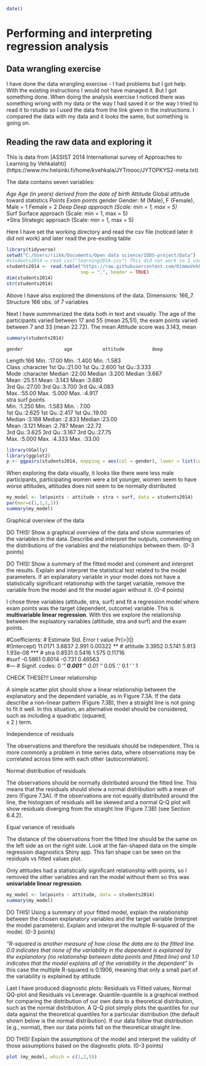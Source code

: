 ```r
date()
```
# Performing and interpreting regression analysis

## Data wrangling exercise

I have done the data wrangling exercise - I had problems but I got help. With the existing instructions I would not have managed it. But I got something done. When doing the analysis exercise I noticed there was something wrong with my data or the way I had saved it or the way I tried to read it to rstudio so I used the data from the link given in the instructions. I compared the data with my data and it looks the same, but something is going on. 

## Reading the raw data and exploring it

This is data from [ASSIST 2014 International survey of Approaches to Learning by Vehkalahti] (https://www.mv.helsinki.fi/home/kvehkala/JYTmooc/JYTOPKYS2-meta.txt)

The data contains seven variables: 

*Age      Age (in years) derived from the date of birth
*Attitude Global attitude toward statistics
*Points   Exam points 
*gender   Gender: M (Male), F (Female), Male = 1  Female = 2
*Deep     Deep approach      (Scale: min = 1, max = 5)        
*Surf     Surface approach    (Scale: min = 1, max = 5)          
*Stra     Strategic approach    (Scale: min = 1, max = 5)        

Here I have set the working directory and read the csv file (noticed later it did not work) and later read the pre-exsting table
```r
library(tidyverse)
setwd("C:/Users/riikk/Documents/Open data science/IODS-project/Data")
#students2014 = read_csv("learning2014.csv") This did not work so I used # later
students2014 <- read.table("https://raw.githubusercontent.com/KimmoVehkalahti/Helsinki-Open-Data-Science/master/datasets/learning2014.txt",
                           sep = ",", header = TRUE)
dim(students2014)
str(students2014)
```
Above I have also explored the dimensions of the data. Dimensions: 166_7. Structure 166 obs. of  7 variables

Next I have summmarized the data both in text and visually. The age of the participants varied between 17 and 55 (mean 25,51), the exam points varied between 7 and 33 (mean 22.72). The mean Attitude score was 3.143, mean 
```r
summary(students2014)
```
    gender               age           attitude          deep      
 Length:166         Min.   :17.00   Min.   :1.400   Min.   :1.583  
 Class :character   1st Qu.:21.00   1st Qu.:2.600   1st Qu.:3.333  
 Mode  :character   Median :22.00   Median :3.200   Median :3.667  
                    Mean   :25.51   Mean   :3.143   Mean   :3.680  
                    3rd Qu.:27.00   3rd Qu.:3.700   3rd Qu.:4.083  
                    Max.   :55.00   Max.   :5.000   Max.   :4.917  
      stra            surf           points     
 Min.   :1.250   Min.   :1.583   Min.   : 7.00  
 1st Qu.:2.625   1st Qu.:2.417   1st Qu.:19.00  
 Median :3.188   Median :2.833   Median :23.00  
 Mean   :3.121   Mean   :2.787   Mean   :22.72  
 3rd Qu.:3.625   3rd Qu.:3.167   3rd Qu.:27.75  
 Max.   :5.000   Max.   :4.333   Max.   :33.00  
 
```r
library(GGally)
library(ggplot2)
p <- ggpairs(students2014, mapping = aes(col = gender), lower = list(combo = wrap("facethist", bins = 20)))
```

When exploring the data visually, it looks like there were less male participants, participating women were a bit younger, women seem to have worse attitudes, attitudes does not seem to be normally distributed

```r
my_model <- lm(points ~ attitude + stra + surf, data = students2014)
par(mar=c(1,1,1,1))
summary(my_model)
```
Graphical overview of the data

DO THIS! Show a graphical overview of the data and show summaries of the variables in the data. Describe and interpret the outputs, commenting on the distributions of the variables and the relationships between them. (0-3 points)

DO THIS! Show a summary of the fitted model and comment and interpret the results. Explain and interpret the statistical test related to the model parameters. If an explanatory variable in your model does not have a statistically significant relationship with the target variable, remove the variable from the model and fit the model again without it. (0-4 points)

I chose three variables (attitude, stra, surf) and fit a regression model where exam points was the target (dependent, outcome) variable. This is __multivariable linear regression__. With this we explore the relationship between the explaatory variables (attitude, stra and surf) and the exam points.

#Coefficients:
# Estimate Std. Error t value Pr(>|t|)    
#(Intercept)  11.0171     3.6837   2.991  0.00322 ** 
# attitude      3.3952     0.5741   5.913 1.93e-08 ***
#  stra          0.8531     0.5416   1.575  0.11716    
#surf         -0.5861     0.8014  -0.731  0.46563    
#---
# Signif. codes:  0 ‘***’ 0.001 ‘**’ 0.01 ‘*’ 0.05 ‘.’ 0.1 ‘ ’ 1

CHECK THESE!!!
Linear relationship

A simple scatter plot should show a linear relationship between the explanatory and the dependent variable, as in Figure 7.3A. If the data describe a non-linear pattern (Figure 7.3B), then a straight line is not going to fit it well. In this situation, an alternative model should be considered, such as including a quadratic (squared,  
x
2
 ) term.

Independence of residuals

The observations and therefore the residuals should be independent. This is more commonly a problem in time series data, where observations may be correlated across time with each other (autocorrelation).

Normal distribution of residuals

The observations should be normally distributed around the fitted line. This means that the residuals should show a normal distribution with a mean of zero (Figure 7.3A). If the observations are not equally distributed around the line, the histogram of residuals will be skewed and a normal Q-Q plot will show residuals diverging from the straight line (Figure 7.3B) (see Section 6.4.2).

Equal variance of residuals

The distance of the observations from the fitted line should be the same on the left side as on the right side. Look at the fan-shaped data on the simple regression diagnostics Shiny app. This fan shape can be seen on the residuals vs fitted values plot.



Only attitudes had a statistically significant relationship with points, so I removed the other variables and ran the model without them so this was __univariable linear regression__. 

```r
my_model <- lm(points ~ attitude, data = students2014)
summary(my_model)
```
DO THIS! Using a summary of your fitted model, explain the relationship between the chosen explanatory variables and the target variable (interpret the model parameters). Explain and interpret the multiple R-squared of the model. (0-3 points)

_"R-squared is another measure of how close the data are to the fitted line. 0.0 indicates that none of the variability in the dependent is explained by the explanatory (no relationship between data points and fitted line) and 1.0 indicates that the model explains all of the variability in the dependent"_ In this case the multiple R-squared is 0.1906, meaning that only a small part of the variability is explained by attitude. 

Last I have produced diagnostic plots: Residuals vs Fitted values, Normal QQ-plot and Residuals vs Leverage. Quantile-quantile is a graphical method for comparing the distribution of our own data to a theoretical distribution, such as the normal distribution. A Q-Q plot simply plots the quantiles for our data against the theoretical quantiles for a particular distribution (the default shown below is the normal distribution). If our data follow that distribution (e.g., normal), then our data points fall on the theoretical straight line.

DO THIS! Explain the assumptions of the model and interpret the validity of those assumptions based on the diagnostic plots. (0-3 points)
```r
plot (my_model, which = c(1,2,5))
```


